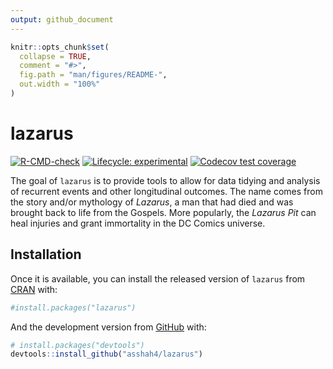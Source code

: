 ```yaml
---
output: github_document
---
```


<!-- README.md is generated from README.Rmd. Please edit that file -->

```r
knitr::opts_chunk$set(
  collapse = TRUE,
  comment = "#>",
  fig.path = "man/figures/README-",
  out.width = "100%"
)
```

# lazarus

<!-- badges: start -->
[![R-CMD-check](https://github.com/asshah4/lazarus/workflows/R-CMD-check/badge.svg)](https://github.com/asshah4/lazarus/actions)
[![Lifecycle: experimental](https://img.shields.io/badge/lifecycle-experimental-orange.svg)](https://lifecycle.r-lib.org/articles/stages.html#experimental)
[![Codecov test coverage](https://codecov.io/gh/asshah4/lazarus/branch/main/graph/badge.svg)](https://codecov.io/gh/asshah4/lazarus?branch=main)
<!-- badges: end -->

The goal of `lazarus` is to provide tools to allow for data tidying and
analysis of recurrent events and other longitudinal outcomes. The name comes from the story and/or mythology of _Lazarus_, a man that had died and was brought back to life from the Gospels. More popularly, the _Lazarus Pit_ can heal injuries and grant immortality in the DC Comics universe.

## Installation

Once it is available, you can install the released version of `lazarus` from [CRAN](https://CRAN.R-project.org) with:

```r
#install.packages("lazarus")
```

And the development version from [GitHub](https://github.com/) with:

```r
# install.packages("devtools")
devtools::install_github("asshah4/lazarus")
```
